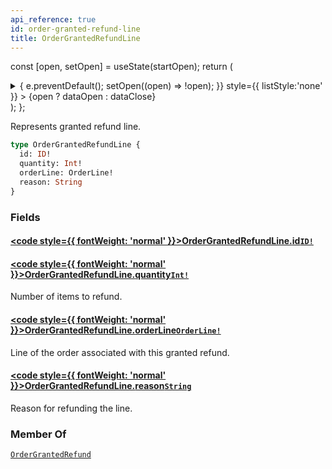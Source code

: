 ```yaml
---
api_reference: true
id: order-granted-refund-line
title: OrderGrantedRefundLine
---
```






const [open, setOpen] = useState(startOpen);
return (
<details {...(open ? { open: true } : {})} className="details" style={{ border:'none', boxShadow:'none', background:'var(--ifm-background-color)' }}>
<summary
onClick={(e) => {
e.preventDefault();
setOpen((open) => !open);
}}
style={{ listStyle:'none' }} >
{open ? dataOpen : dataClose}
</summary>
{open && children}
</details>
);
};

Represents granted refund line.

```graphql
type OrderGrantedRefundLine {
  id: ID!
  quantity: Int!
  orderLine: OrderLine!
  reason: String
}
```

### Fields

#### [<code style={{ fontWeight: 'normal' }}>OrderGrantedRefundLine.<b>id</b></code>](#)<Bullet />[`ID!`](../../../api-reference/miscellaneous/scalars/id.mdx) <Badge class="badge badge--secondary" text="non-null"/> <Badge class="badge badge--secondary" text="scalar"/> <Badge class="badge badge--secondary" text="miscellaneous"/>

#### [<code style={{ fontWeight: 'normal' }}>OrderGrantedRefundLine.<b>quantity</b></code>](#)<Bullet />[`Int!`](../../../api-reference/miscellaneous/scalars/int.mdx) <Badge class="badge badge--secondary" text="non-null"/> <Badge class="badge badge--secondary" text="scalar"/> <Badge class="badge badge--secondary" text="miscellaneous"/>

Number of items to refund.

#### [<code style={{ fontWeight: 'normal' }}>OrderGrantedRefundLine.<b>orderLine</b></code>](#)<Bullet />[`OrderLine!`](../../../api-reference/orders/objects/order-line.mdx) <Badge class="badge badge--secondary" text="non-null"/> <Badge class="badge badge--secondary" text="object"/> <Badge class="badge badge--secondary" text="orders"/>

Line of the order associated with this granted refund.

#### [<code style={{ fontWeight: 'normal' }}>OrderGrantedRefundLine.<b>reason</b></code>](#)<Bullet />[`String`](../../../api-reference/miscellaneous/scalars/string.mdx) <Badge class="badge badge--secondary" text="scalar"/> <Badge class="badge badge--secondary" text="miscellaneous"/>

Reason for refunding the line.

### Member Of

[`OrderGrantedRefund`](../../../api-reference/orders/objects/order-granted-refund.mdx) <Badge class="badge badge--secondary" text="object"/>
